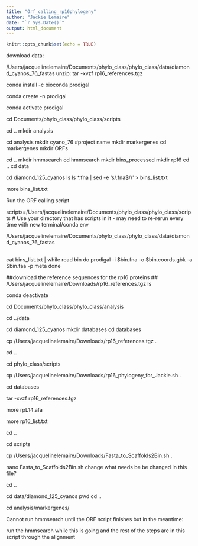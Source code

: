 ```yaml
---
title: "Orf_calling_rp16phylogeny"
author: "Jackie Lemaire"
date: "`r Sys.Date()`"
output: html_document
---
```


```r
knitr::opts_chunk$set(echo = TRUE)
```

download data:

/Users/jacquelinelemaire/Documents/phylo_class/phylo_class/data/diamond_cyanos_76_fastas
unzip:
tar -xvzf rp16_references.tgz

conda install -c bioconda prodigal

conda create -n prodigal

conda activate prodigal

cd Documents/phylo_class/phylo_class/scripts

cd ..
mkdir analysis

cd analysis
mkdir cyano_76 #project name
mkdir markergenes
cd markergenes
mkdir ORFs

cd ..
mkdir hmmsearch
cd hmmsearch
mkdir bins_processed
mkdir rp16
cd ..
cd data

cd diamond_125_cyanos
ls
ls *.fna | sed -e 's/\.fna$//' > bins_list.txt

more bins_list.txt

Run the ORF calling script

scripts=/Users/jacquelinelemaire/Documents/phylo_class/phylo_class/scripts    # Use your directory that has scripts in it - may need to re-rerun every time with new terminal/conda env

/Users/jacquelinelemaire/Documents/phylo_class/phylo_class/data/diamond_cyanos_76_fastas

##
cat bins_list.txt | while read bin
do
prodigal -i $bin.fna -o $bin.coords.gbk -a $bin.faa -p meta
done

##download the reference sequences for the rp16 proteins
##
/Users/jacquelinelemaire/Downloads/rp16_references.tgz ls

conda deactivate

cd Documents/phylo_class/phylo_class/analysis

cd ../data

cd diamond_125_cyanos
mkdir databases
cd databases

cp /Users/jacquelinelemaire/Downloads/rp16_references.tgz .

cd ..

cd phylo_class/scripts

cp /Users/jacquelinelemaire/Downloads/rp16_phylogeny_for_Jackie.sh .

cd databases

tar -xvzf rp16_references.tgz

more rpL14.afa

more rp16_list.txt

cd ..

cd scripts

cp /Users/jacquelinelemaire/Downloads/Fasta_to_Scaffolds2Bin.sh .

nano Fasta_to_Scaffolds2Bin.sh
change what needs be be changed in this file?

cd ..

cd data/diamond_125_cyanos
pwd
cd ..

cd analysis/markergenes/

Cannot run hmmsearch until the ORF script finishes but in the meantime:

run the hmmsearch while this is going and the rest of the steps are in this script through the alignment










